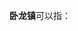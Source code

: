 '''卧龙镇'''可以指：
{{PRC admin/disambig|13/08/23/107/000|42/06/02/101/000|51/01/83/116/000|51/07/25/105/000|51/32/21/103/000|54/26/23/101/000}}
{{disambig|cat=三字中国镇名消歧义}}
